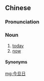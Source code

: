 ==Chinese==
{{zh-forms|type=21}}

===Pronunciation===
{{zh-pron
|md=gĭng-dáng-nĭk
|cat=n
}}

===Noun===
{{zh-noun}} {{tcx|lang=zh|Min Dong}}

# [[today]]
# [[now]]

====Synonyms====
{{zh-dial|今天}}

[[mg:今旦日]]